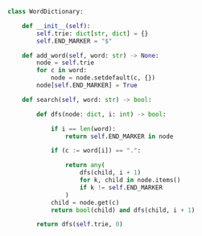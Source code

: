 ```python meta="source=problems/211-design-add-and-search-words-data-structure/solution.py"
class WordDictionary:

    def __init__(self):
        self.trie: dict[str, dict] = {}
        self.END_MARKER = "$"

    def add_word(self, word: str) -> None:
        node = self.trie
        for c in word:
            node = node.setdefault(c, {})
        node[self.END_MARKER] = True

    def search(self, word: str) -> bool:

        def dfs(node: dict, i: int) -> bool:

            if i == len(word):
                return self.END_MARKER in node

            if (c := word[i]) == ".":

                return any(
                    dfs(child, i + 1)
                    for k, child in node.items()
                    if k != self.END_MARKER
                )
            child = node.get(c)
            return bool(child) and dfs(child, i + 1)

        return dfs(self.trie, 0)
```